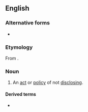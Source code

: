 {{also|non-disclosure}}

==English==

===Alternative forms===
* {{alt|en|non-disclosure}}

===Etymology===
From {{pre|en|non|disclosure}}.

===Noun===
{{en-noun}}

# An [[act]] or [[policy]] of not [[disclose|disclosing]].

====Derived terms====
* {{l|en|non-disclosure agreement|nondisclosure agreement}}